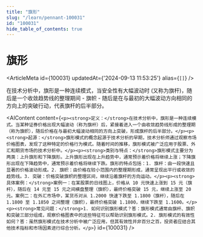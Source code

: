 ```yaml
---
title: "旗形"
slug: "/learn/pennant-100031"
id: "100031"
hide_table_of_contents: true
---
```



# 旗形

<ArticleMeta id={100031} updatedAt={'2024-09-13 11:53:25'} alias={`[]`} />
<div className='border-solid border-b border-t-0 my-4 border-[var(--ifm-color-gray-300)]' />

在技术分析中，旗形是一种连续模式，当安全性有大幅波动时 (又称为旗杆)，随后是一个收敛趋势线的整理期间 - 旗帜 - 随后是在与最初的大幅波动方向相同的方向上的突破行动，代表旗杆的后半部分。

<AIContent content={`<p><strong>定义：</strong>在技术分析中，旗形是一种连续模式。当某种证券价格出现大幅波动（称为旗杆）后，紧接着进入一个由收敛趋势线形成的整理期（称为旗帜），随后价格在与最初大幅波动相同的方向上突破，形成旗杆的后半部分。</p><p><strong>起源：</strong>旗形模式的概念起源于技术分析的早期，技术分析师通过观察市场价格图表，发现了这种特定的价格行为模式。随着时间的推移，旗形模式被广泛应用于股票、外汇和期货市场的技术分析中。</p><p><strong>类别与特点：</strong>旗形模式主要分为两类：上升旗形和下降旗形。上升旗形出现在上升趋势中，通常预示着价格将继续上涨；下降旗形出现在下降趋势中，通常预示着价格将继续下跌。旗形的特点包括：1. 旗杆：由一段快速且显著的价格波动形成。2. 旗帜：由价格在较小范围内的整理期形成，通常呈现出平行或收敛的趋势线。3. 突破：价格突破旗帜的整理区间，继续沿着旗杆的方向运动。</p><p><strong>具体案例：</strong>案例一：在某股票的日线图上，价格从 10 元快速上涨到 15 元（旗杆），随后在 14 元至 15 元之间横盘整理（旗帜），最终价格突破 15 元，继续上涨至 20 元。案例二：在外汇市场中，某货币对从 1.2000 快速下跌至 1.1800（旗杆），随后在 1.1800 至 1.1850 之间整理（旗帜），最终价格突破 1.1800，继续下跌至 1.1600。</p><p><strong>常见问题：</strong>1. 如何识别旗形模式？答：旗形模式通常由旗杆、旗帜和突破三部分组成，观察价格图表中的这些特征可以帮助识别旗形模式。2. 旗形模式的有效性如何？答：虽然旗形模式在技术分析中被广泛应用，但其有效性并非百分之百，投资者应结合其他技术指标和市场因素进行综合分析。</p>`} id={100031} />
